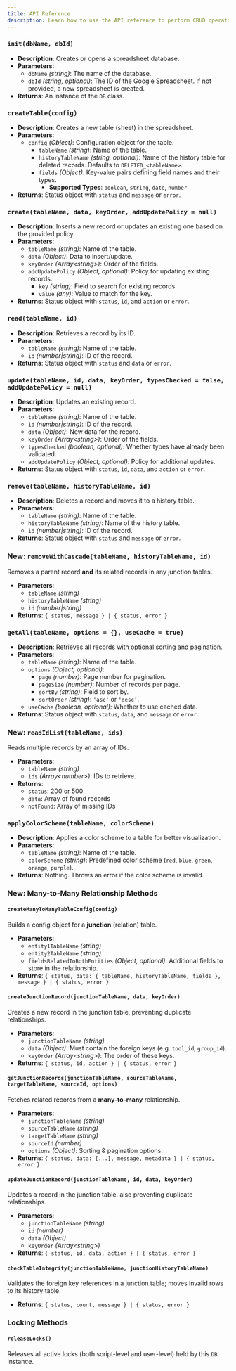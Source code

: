 ```yaml
---
title: API Reference
description: Learn how to use the API reference to perform CRUD operations on your tables.
---
```


### `init(dbName, dbId)`
- **Description**: Creates or opens a spreadsheet database.
- **Parameters**:
  - `dbName` *(string)*: The name of the database.
  - `dbId` *(string, optional)*: The ID of the Google Spreadsheet. If not provided, a new spreadsheet is created.
- **Returns**: An instance of the `DB` class.

### `createTable(config)`
- **Description**: Creates a new table (sheet) in the spreadsheet.
- **Parameters**:
  - `config` *(Object)*: Configuration object for the table.
    - `tableName` *(string)*: Name of the table.
    - `historyTableName` *(string, optional)*: Name of the history table for deleted records. Defaults to `DELETED_<tableName>`.
    - `fields` *(Object)*: Key-value pairs defining field names and their types.
      - **Supported Types**: `boolean`, `string`, `date`, `number`
- **Returns**: Status object with `status` and `message` or `error`.

### `create(tableName, data, keyOrder, addUpdatePolicy = null)`
- **Description**: Inserts a new record or updates an existing one based on the provided policy.
- **Parameters**:
  - `tableName` *(string)*: Name of the table.
  - `data` *(Object)*: Data to insert/update.
  - `keyOrder` *(Array\<string\>)*: Order of the fields.
  - `addUpdatePolicy` *(Object, optional)*: Policy for updating existing records.
    - `key` *(string)*: Field to search for existing records.
    - `value` *(any)*: Value to match for the key.
- **Returns**: Status object with `status`, `id`, and `action` or `error`.

### `read(tableName, id)`
- **Description**: Retrieves a record by its ID.
- **Parameters**:
  - `tableName` *(string)*: Name of the table.
  - `id` *(number|string)*: ID of the record.
- **Returns**: Status object with `status` and `data` or `error`.

### `update(tableName, id, data, keyOrder, typesChecked = false, addUpdatePolicy = null)`
- **Description**: Updates an existing record.
- **Parameters**:
  - `tableName` *(string)*: Name of the table.
  - `id` *(number|string)*: ID of the record.
  - `data` *(Object)*: New data for the record.
  - `keyOrder` *(Array\<string\>)*: Order of the fields.
  - `typesChecked` *(boolean, optional)*: Whether types have already been validated.
  - `addUpdatePolicy` *(Object, optional)*: Policy for additional updates.
- **Returns**: Status object with `status`, `id`, `data`, and `action` or `error`.

### `remove(tableName, historyTableName, id)`
- **Description**: Deletes a record and moves it to a history table.
- **Parameters**:
  - `tableName` *(string)*: Name of the table.
  - `historyTableName` *(string)*: Name of the history table.
  - `id` *(number|string)*: ID of the record.
- **Returns**: Status object with `status` and `message` or `error`.

### **New**: `removeWithCascade(tableName, historyTableName, id)`
Removes a parent record **and** its related records in any junction tables.

- **Parameters**:
  - `tableName` *(string)*
  - `historyTableName` *(string)*
  - `id` *(number|string)*
- **Returns**: `{ status, message } | { status, error }`

### `getAll(tableName, options = {}, useCache = true)`
- **Description**: Retrieves all records with optional sorting and pagination.
- **Parameters**:
  - `tableName` *(string)*: Name of the table.
  - `options` *(Object, optional)*:
    - `page` *(number)*: Page number for pagination.
    - `pageSize` *(number)*: Number of records per page.
    - `sortBy` *(string)*: Field to sort by.
    - `sortOrder` *(string)*: `'asc'` or `'desc'`.
  - `useCache` *(boolean, optional)*: Whether to use cached data.
- **Returns**: Status object with `status`, `data`, and `message` or `error`.

### **New**: `readIdList(tableName, ids)`
Reads multiple records by an array of IDs.

- **Parameters**:
  - `tableName` *(string)*
  - `ids` *(Array\<number\>)*: IDs to retrieve.
- **Returns**:
  - `status`: 200 or 500
  - `data`: Array of found records
  - `notFound`: Array of missing IDs

### `applyColorScheme(tableName, colorScheme)`
- **Description**: Applies a color scheme to a table for better visualization.
- **Parameters**:
  - `tableName` *(string)*: Name of the table.
  - `colorScheme` *(string)*: Predefined color scheme (`red`, `blue`, `green`, `orange`, `purple`).
- **Returns**: Nothing. Throws an error if the color scheme is invalid.

### New: **Many-to-Many Relationship Methods**

#### `createManyToManyTableConfig(config)`
Builds a config object for a **junction** (relation) table.

- **Parameters**:
  - `entity1TableName` *(string)*
  - `entity2TableName` *(string)*
  - `fieldsRelatedToBothEntities` *(Object, optional)*: Additional fields to store in the relationship.
- **Returns**: `{ status, data: { tableName, historyTableName, fields }, message } | { status, error }`

#### `createJunctionRecord(junctionTableName, data, keyOrder)`
Creates a new record in the junction table, preventing duplicate relationships.

- **Parameters**:
  - `junctionTableName` *(string)*
  - `data` *(Object)*: Must contain the foreign keys (e.g. `tool_id`, `group_id`).
  - `keyOrder` *(Array\<string\>)*: The order of these keys.
- **Returns**: `{ status, id, action } | { status, error }`

#### `getJunctionRecords(junctionTableName, sourceTableName, targetTableName, sourceId, options)`
Fetches related records from a **many-to-many** relationship.

- **Parameters**:
  - `junctionTableName` *(string)*
  - `sourceTableName` *(string)*
  - `targetTableName` *(string)*
  - `sourceId` *(number)*
  - `options` *(Object)*: Sorting & pagination options.
- **Returns**: `{ status, data: [...], message, metadata } | { status, error }`

#### `updateJunctionRecord(junctionTableName, id, data, keyOrder)`
Updates a record in the junction table, also preventing duplicate relationships.

- **Parameters**:
  - `junctionTableName` *(string)*
  - `id` *(number)*
  - `data` *(Object)*
  - `keyOrder` *(Array\<string\>)*
- **Returns**: `{ status, id, data, action } | { status, error }`

#### `checkTableIntegrity(junctionTableName, junctionHistoryTableName)`
Validates the foreign key references in a junction table; moves invalid rows to its history table.

- **Returns**: `{ status, count, message } | { status, error }`

### **Locking Methods**

#### `releaseLocks()`
Releases all active locks (both script-level and user-level) held by this `DB` instance.

